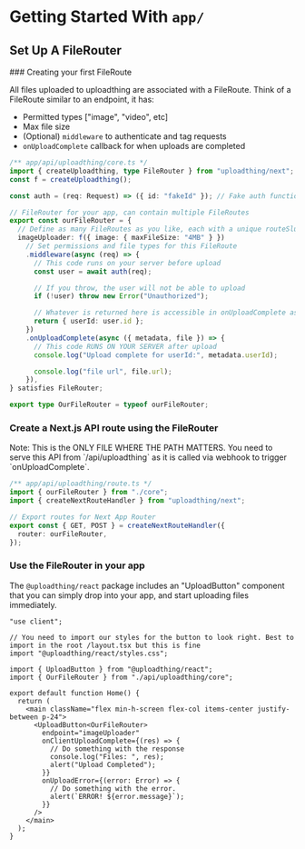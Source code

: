 
# Getting Started With `app/`

## Set Up A FileRouter

<Steps>
### Creating your first FileRoute

All files uploaded to uploadthing are associated with a FileRoute. Think of a FileRoute similar to an endpoint, it has:

- Permitted types ["image", "video", etc]
- Max file size
- (Optional) `middleware` to authenticate and tag requests
- `onUploadComplete` callback for when uploads are completed

```ts copy
/** app/api/uploadthing/core.ts */
import { createUploadthing, type FileRouter } from "uploadthing/next";
const f = createUploadthing();

const auth = (req: Request) => ({ id: "fakeId" }); // Fake auth function

// FileRouter for your app, can contain multiple FileRoutes
export const ourFileRouter = {
  // Define as many FileRoutes as you like, each with a unique routeSlug
  imageUploader: f({ image: { maxFileSize: "4MB" } })
    // Set permissions and file types for this FileRoute
    .middleware(async (req) => {
      // This code runs on your server before upload
      const user = await auth(req);

      // If you throw, the user will not be able to upload
      if (!user) throw new Error("Unauthorized");

      // Whatever is returned here is accessible in onUploadComplete as `metadata`
      return { userId: user.id };
    })
    .onUploadComplete(async ({ metadata, file }) => {
      // This code RUNS ON YOUR SERVER after upload
      console.log("Upload complete for userId:", metadata.userId);

      console.log("file url", file.url);
    }),
} satisfies FileRouter;

export type OurFileRouter = typeof ourFileRouter;
```

### Create a Next.js API route using the FileRouter

<Callout type="warning">
  Note: This is the ONLY FILE WHERE THE PATH MATTERS. You need to serve this API
  from `/api/uploadthing` as it is called via webhook to trigger
  `onUploadComplete`.
</Callout>

```ts copy
/** app/api/uploadthing/route.ts */
import { ourFileRouter } from "./core";
import { createNextRouteHandler } from "uploadthing/next";

// Export routes for Next App Router
export const { GET, POST } = createNextRouteHandler({
  router: ourFileRouter,
});
```

### Use the FileRouter in your app

The `@uploadthing/react` package includes an "UploadButton" component that you can simply drop into your app, and start uploading files immediately.

```tsx copy
"use client";

// You need to import our styles for the button to look right. Best to import in the root /layout.tsx but this is fine
import "@uploadthing/react/styles.css";

import { UploadButton } from "@uploadthing/react";
import { OurFileRouter } from "./api/uploadthing/core";

export default function Home() {
  return (
    <main className="flex min-h-screen flex-col items-center justify-between p-24">
      <UploadButton<OurFileRouter>
        endpoint="imageUploader"
        onClientUploadComplete={(res) => {
          // Do something with the response
          console.log("Files: ", res);
          alert("Upload Completed");
        }}
        onUploadError={(error: Error) => {
          // Do something with the error.
          alert(`ERROR! ${error.message}`);
        }}
      />
    </main>
  );
}
```

</Steps>
